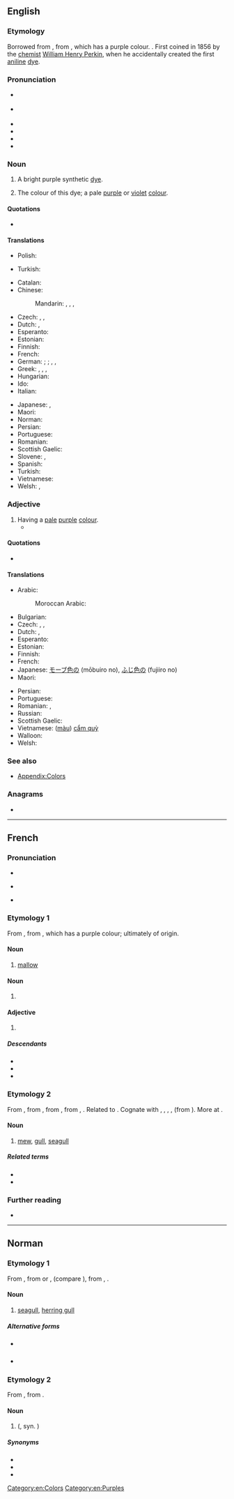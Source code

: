 ==English==
{{was wotd|2006|May|3}}
{{wikipedia}}

===Etymology===
Borrowed from {{bor|en|fr|mauve||[[mallow]]}}, from {{der|en|la|malva}}, which has a purple colour. {{doublet|en|mallow}}. First coined in 1856 by the [[chemist]] [[w:William Henry Perkin|William Henry Perkin]], when he accidentally created the first [[aniline]] [[dye]].

===Pronunciation===
* {{a|UK}} {{IPA|en|/məʊv/}}
* {{a|US}} {{IPA|en|/mɔːv/|/moʊv/}}
* {{audio|en|En-uk-mauve.ogg|Audio (UK)}}
* {{audio|en|en-us-mauve.ogg|Audio (US)}}
* {{audio|en|en-us-mauve2.ogg|Audio (US) (alternative)}}
* {{rhymes|en|əʊv|ɔːv|s=1}}

===Noun===
{{en-noun}}

# {{lb|en|historical}} A bright purple synthetic [[dye]].
# The colour of this dye; a pale [[purple]] or [[violet]] [[color|colour]].
#: {{color panel|E0B0FF}}

====Quotations====
* {{seeCites|en}}

====Translations====
{{trans-top|dye}}
* Polish: {{t+|pl|moweina|f}}
{{trans-mid}}
* Turkish: {{t+|tr|eflatun}}
{{trans-bottom}}

{{trans-top|colour}}
* Catalan: {{t+|ca|malva|f}}
* Chinese:
*: Mandarin: {{t|cmn|藕荷色|tr=ǒuhésè}}, {{t+|cmn|藕合色|tr=ǒuhésè}}, {{t|cmn|錦葵紫}}, {{t|cmn|锦葵紫|tr=jǐnkuízǐ}}
* Czech: {{t+|cs|lila}}, {{t|cs|světle fialová barva}}, {{t|cs|slézová barva}}
* Dutch: {{t+|nl|mauve|n}}, {{t+|nl|paars|n}}
* Esperanto: {{t|eo|malvo}}
* Estonian: {{t|et|kahvatulilla}}
* Finnish: {{t|fi|malvanväri}}
* French: {{t+|fr|mauve|m}}
* German: {{t+|de|fliederfarben}}; {{t|de|blasslila}}; {{q|fairly uncommon also}} {{t+|de|mauve}}, {{t|de|malvenfarben}}, {{t|de|malvenfarbig}}
* Greek: {{t+|el|μωβ}}, {{t+|el|ιώδες}}, {{t+|el|μαβί}}, {{t+|el|πορφυρό}}
* Hungarian: {{t+|hu|mályva}}
* Ido: {{t+|io|malva}}
* Italian: {{t+|it|malva}}
{{trans-mid}}
* Japanese: {{t|ja|モーブ色|tr=mōbuiro}}, {{t|ja|ふじ色|tr=fujiiro}}
* Maori: {{t|mi|poroporo}}
* Norman: {{t|nrf|lîlas}} {{qualifier|Jersey}}
* Persian: {{t+|fa|ارغوانی|tr=arğavâni}}
* Portuguese: {{t+|pt|lilás}}
* Romanian: {{t+|ro|mov|n}}
* Scottish Gaelic: {{t|gd|liath-phurpur|m}}
* Slovene: {{t|sl|lila}}, {{t|sl|lilasta|f}}
* Spanish: {{t+|es|malva}}
* Turkish: {{t+|tr|eflatun}}
* Vietnamese: {{t|vi|([[màu]]) [[cẩm quỳ]]}}
* Welsh: {{t|cy|porffor gwelw|m}}, {{t|cy|rhuddlaswyn}}
{{trans-bottom}}

===Adjective===
{{en-adj|er|more}}

# Having a [[pale]] [[purple]] [[colour]].
#* {{quote-book|en|year=1936|author=F.J. Thwaites|authorlink=F.J. Thwaites|title={{w|The Redemption (novel)|The Redemption}}|publisher=H. John Edwards|location=Sydney|year_published=1940|chapter=XXII|page=222|text=[A]long their time-marked walls wistaria threw patches of '''mauve''' blossom.}}

====Quotations====
* {{seeCites|en}}

====Translations====
{{trans-top|colour}}
* Arabic: {{t+|ar|بَنَفْسَجِيّ|m}}
*: Moroccan Arabic: {{t|ary|حمْسي|m|tr=ḥəmsi}}
* Bulgarian: {{t|bg|бледоморав}}
* Czech: {{t|cs|světle fialový}}, {{t+|cs|lila}}, {{t+|cs|slézový}}
* Dutch: {{t+|nl|mauve}}, {{t+|nl|paars}}
* Esperanto: {{t+|eo|malva}}
* Estonian: {{t|et|kahvatulilla}}
* Finnish: {{t|fi|malvanvärinen}}
* French: {{t+|fr|mauve}}
* Japanese: [[モーブ色]]の (mōbuiro no), [[ふじ色]]の (fujiiro no)
* Maori: {{t|mi|poroporo}}
{{trans-mid}}
* Persian: {{t+|fa|ارغوانی|tr=arğavâni}}
* Portuguese: {{t+|pt|lilás|m}}
* Romanian: {{t+|ro|mov}}, {{t+|ro|liliachiu}}
* Russian: {{t|ru|розовато-лиловый}}
* Scottish Gaelic: {{t|gd|liath-phurpur}}
* Vietnamese: ([[màu]]) [[cẩm quỳ]]
* Walloon: {{t+|wa|måve|m|f}}
* Welsh: {{t|cy|porffor gwelw}}
{{trans-bottom}}

===See also===
* [[Appendix:Colors]]

===Anagrams===
* {{anagrams|en|a=aemuv|aevum|ævum}}

[[Category:en:Colors]]
[[Category:en:Purples]]

----

==French==

===Pronunciation===
* {{fr-IPA}}
* {{a|Mauritius}} {{IPA|fr|/mɔv/}}
* {{audio|fr|Fr-mauve.ogg|audio}}

===Etymology 1===
From {{inh|fr|fro|-}}, from {{inh|fr|la|malva||mallow}}, which has a purple colour; ultimately of {{der|fr|sem}} origin.

====Noun====
{{fr-noun|f}}

# [[mallow]]

====Noun====
{{fr-noun|m}}

# {{l|en|mauve}}

====Adjective====
{{fr-adj}}

# {{l|en|mauve}}

=====Descendants=====
* {{desc|en|mauve|bor=1}}
* {{desc|ro|mov|bor=1}}
* {{desc|ru|мов|bor=1}}

===Etymology 2===
From {{inh|fr|frm|mauve}}, from {{inh|fr|fro|mave||mew}}, from {{der|fr|ang|mǣw||mew, seagull}}, from {{der|fr|gem-pro|*maihwaz}}, {{m|gem-pro|*maiwaz||seagull}}. Related to {{m|fr|mouette}}. Cognate with {{cog|de|Möwe||seagull}}, {{cog|nl|meeuw||seagull}}, {{cog|da|måge||seagull}}, {{cog|is|mávur||seagull}}, {{cog|pl|mewa||seagull}} (from {{cog|gem}}). More at {{m|en|mew}}.

====Noun====
{{fr-noun|f}}

# [[mew]], [[gull]], [[seagull]]
#: {{syn|fr|mouette|goéland}}

=====Related terms=====
* {{l|fr|mauviette}}
* {{l|fr|mauvis}}

===Further reading===
* {{R:TLFi}}

{{C|fr|Birds}}

----

==Norman==

===Etymology 1===
From {{inh|nrf|fro|mave||mew}}, from {{der|nrf|ang|mǣw||mew, seagull}} or {{der|nrf|non|már}}, {{m|non|mávar}} (compare {{cog|is|mávur}}), from {{der|nrf|gem-pro|*maihwaz}}, {{m|gem-pro|*maiwaz||seagull}}.
{{wikipedia|lang=nrf}}

====Noun====
{{nrf-noun|f}}

# {{lb|nrf|Jersey}} [[seagull]], [[herring gull]]

=====Alternative forms=====
* {{l|nrf|mâove}} {{qualifier|continental Normandy}}
* {{l|nrf|maoue}} {{qualifier|Guernsey}}

===Etymology 2===
From {{inh|nrf|fro|-}}, from {{inh|nrf|la|malva}}.

====Noun====
{{nrf-noun|f}}

# {{lb|nrf|Jersey}} {{vern|tree mallow}} ({{taxlink|Malva arborea|species|ver=161028}}, syn. {{taxlink|Lavatera arborea|species|ver=161028}})

=====Synonyms=====
* {{l|nrf|mauve dé gardîn}}
* {{l|nrf|grand' mauve}}
* {{l|nrf|maûvi}}

{{topics|nrf|Plants}}
{{topics|nrf|Seabirds}}